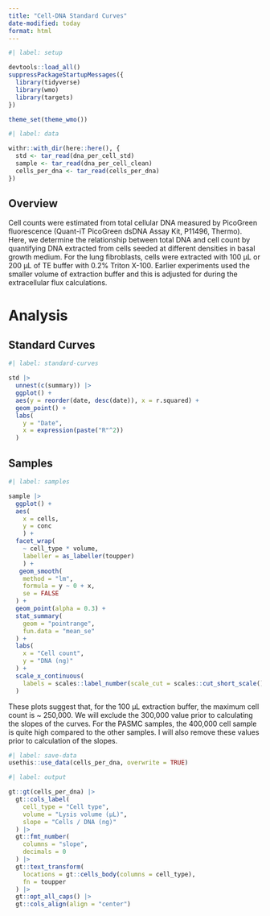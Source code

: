 ```yaml
---
title: "Cell-DNA Standard Curves"
date-modified: today
format: html
---
```


```r
#| label: setup

devtools::load_all()
suppressPackageStartupMessages({
  library(tidyverse)
  library(wmo)
  library(targets)
})

theme_set(theme_wmo())
```

```r
#| label: data

withr::with_dir(here::here(), {
  std <- tar_read(dna_per_cell_std)
  sample <- tar_read(dna_per_cell_clean)
  cells_per_dna <- tar_read(cells_per_dna)
})
```

## Overview

Cell counts were estimated from total cellular DNA measured by PicoGreen fluorescence (Quant-iT PicoGreen dsDNA Assay Kit, P11496, Thermo). Here, we determine the relationship between total DNA and cell count by quantifying DNA extracted from cells seeded at different densities in basal growth medium. For the lung fibroblasts, cells were extracted with 100 μL or 200 μL of TE buffer with 0.2% Triton X-100. Earlier experiments used the smaller volume of extraction buffer and this is adjusted for during the extracellular flux calculations.

# Analysis

## Standard Curves

```r
#| label: standard-curves

std |> 
  unnest(c(summary)) |> 
  ggplot() +
  aes(y = reorder(date, desc(date)), x = r.squared) +
  geom_point() +
  labs(
    y = "Date", 
    x = expression(paste("R"^2))
  )
```

## Samples

```r
#| label: samples

sample |> 
  ggplot() +
  aes(
    x = cells, 
    y = conc
    ) +
  facet_wrap(
    ~ cell_type * volume, 
    labeller = as_labeller(toupper)
    ) +
   geom_smooth(
    method = "lm", 
    formula = y ~ 0 + x, 
    se = FALSE
  ) +
  geom_point(alpha = 0.3) +
  stat_summary(
    geom = "pointrange", 
    fun.data = "mean_se"
  ) +
  labs(
    x = "Cell count", 
    y = "DNA (ng)"
  ) +
  scale_x_continuous(
    labels = scales::label_number(scale_cut = scales::cut_short_scale())
  )
```

These plots suggest that, for the 100 μL extraction buffer, the maximum cell count is ~ 250,000. We will exclude the 300,000 value prior to calculating the slopes of the curves. For the PASMC samples, the 400,000 cell sample is quite high compared to the other samples. I will also remove these values prior to calculation of the slopes.

```r
#| label: save-data
usethis::use_data(cells_per_dna, overwrite = TRUE)
```

```r
#| label: output

gt::gt(cells_per_dna) |> 
  gt::cols_label(
    cell_type = "Cell type", 
    volume = "Lysis volume (μL)", 
    slope = "Cells / DNA (ng)"
  ) |> 
  gt::fmt_number(
    columns = "slope", 
    decimals = 0
  ) |> 
  gt::text_transform(
    locations = gt::cells_body(columns = cell_type), 
    fn = toupper
  ) |> 
  gt::opt_all_caps() |> 
  gt::cols_align(align = "center")
```
